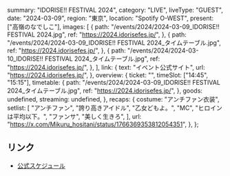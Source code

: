   summary: "IDORISE!! FESTIVAL 2024",
  category: "LIVE",
  liveType: "GUEST",
  date: "2024-03-09",
  region: "東京",
  location: "Spotify O-WEST",
  present: ["高嶺のなでしこ"],
  images: [
    {
      path: "/events/2024/2024-03-09_IDORISE!! FESTIVAL 2024.jpg",
      ref: "https://2024.idorisefes.jp/",
    },
    {
      path: "/events/2024/2024-03-09_IDORISE!! FESTIVAL 2024_タイムテーブル.jpg",
      ref: "https://2024.idorisefes.jp/",
    },
    {
      path: "/events/2024/2024-03-10_IDORISE!! FESTIVAL 2024_タイムテーブル.jpg",
      ref: "https://2024.idorisefes.jp/",
    },
  ],
  link: {
    text: "イベント公式サイト",
    url: "https://2024.idorisefes.jp/",
  },
  overview: {
    ticket: "",
    timeSlot: ["14:45", "15:15"],
    timetable: {
      path: "/events/2024/2024-03-09_IDORISE!! FESTIVAL 2024_タイムテーブル.jpg",
      ref: "https://2024.idorisefes.jp/",
    },
    goods: undefined,
    streaming: undefined,
  },
  recaps: {
    costume: "アンチファン衣装",
    setlist: [
      "アンチファン",
      "誇り高きアイドル",
      "乙女どもよ。",
      "MC",
      "ヒロインは平均以下。",
      "ファンサ",
      "美しく生きろ",
    ],
    url: "https://x.com/Mikuru_hositani/status/1766369353812054351",
  },
};

## リンク

- [公式スケジュール](https://takanenonadeshiko.jp/?p=1709)
